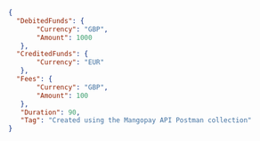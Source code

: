 ```json REST  

{
  "DebitedFunds": {
       "Currency": "GBP",
       "Amount": 1000
   },
  "CreditedFunds": {
       "Currency": "EUR"
   },
  "Fees": {
       "Currency": "GBP",
       "Amount": 100
   },
   "Duration": 90,
   "Tag": "Created using the Mangopay API Postman collection"
}  
```